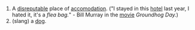 #A [[disreputable]] place of [[accomodation]].  ("I stayed in this [[hotel]] last year, I hated it, it's a ''flea bag.''" - Bill Murray in the [[movie]] ''Groundhog Day.'')
#(slang) a [[dog]].